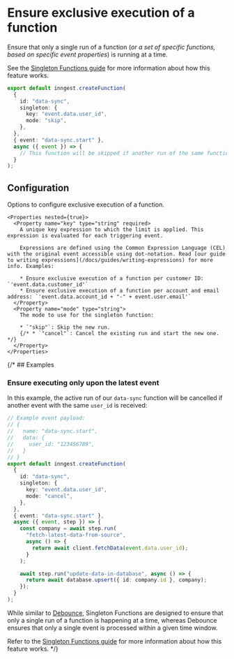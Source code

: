 
# Ensure exclusive execution of a function

Ensure that only a single run of a function (_or a set of specific functions, based on specific event properties_) is running at a time.

See the [Singleton Functions guide](/docs/guides/singleton) for more information about how this feature works.




```ts
export default inngest.createFunction(
  {
    id: "data-sync",
    singleton: {
      key: "event.data.user_id",
      mode: "skip",
    },
  },
  { event: "data-sync.start" },
  async ({ event }) => {
    // This function will be skipped if another run of the same function is already running for the same user
  }
);
```

## Configuration

<Properties>
  <Property name="singleton" type="object">
    Options to configure exclusive execution of a function.

    <Properties nested={true}>
      <Property name="key" type="string" required>
        A unique key expression to which the limit is applied. This expression is evaluated for each triggering event.

        Expressions are defined using the Common Expression Language (CEL) with the original event accessible using dot-notation. Read [our guide to writing expressions](/docs/guides/writing-expressions) for more info. Examples:

        * Ensure exclusive execution of a function per customer ID: `'event.data.customer_id'`
        * Ensure exclusive execution of a function per account and email address: `'event.data.account_id + "-" + event.user.email'`
      </Property>
      <Property name="mode" type="string">
        The mode to use for the singleton function:

        * `"skip"`: Skip the new run.
        {/* * `"cancel"`: Cancel the existing run and start the new one. */}
      </Property>
    </Properties>
  </Property>
</Properties>

{/* ## Examples

### Ensure executing only upon the latest event

In this example, the active run of our `data-sync` function will be cancelled if another event with the same `user_id` is received:

```ts
// Example event payload:
// {
//   name: "data-sync.start",
//   data: {
//     user_id: "123456789",
//   }
// }
export default inngest.createFunction(
  {
    id: "data-sync",
    singleton: {
      key: "event.data.user_id",
      mode: "cancel",
    },
  },
  { event: "data-sync.start" },
  async ({ event, step }) => {
    const company = await step.run(
      "fetch-latest-data-from-source",
      async () => {
        return await client.fetchData(event.data.user_id);
      }
    );

    await step.run("update-data-in-database", async () => {
      return await database.upsert({ id: company.id }, company);
    });
  }
);
```

While similar to [Debounce](/docs/guides/debounce), Singleton Functions are designed to ensure that only a single run of a function is happening at a time, whereas Debounce ensures that only a single event is processed within a given time window.

Refer to the [Singleton Functions guide](/docs/guides/singleton) for more information about how this feature works. */}